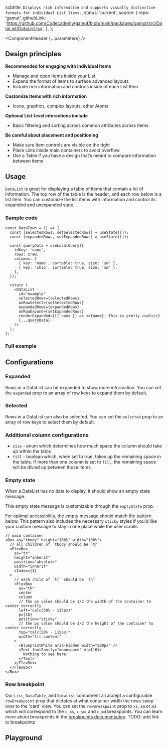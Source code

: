 


  subtitle: `Displays rich information and supports visually distinctive formats for individual List Items.`,
  status: 'current',
  source: {
    repo: 'gamut',
    githubLink:
      'https://github.com/Codecademy/gamut/blob/main/packages/gamut/src/DataList/DataList.tsx',
  },
};

<Meta of={DataListStories} />

<ComponentHeader {...parameters} />

## Design principles

**Recommended for engaging with individual Items**

- Manage and open Items inside your List
- Expand the format of items to surface advanced layouts
- Include rich information and controls inside of each List Item

**Customize Items with rich information**

- Icons, graphics, complex layouts, other Atoms

**Optional List-level interactions include**

- Basic filtering and sorting across common attributes across Items

**Be careful about placement and positioning**

- Make sure Item controls are visible on the right
- Place Lists inside main containers to avoid overflow
- Use a Table if you have a design that’s meant to compare information between items

## Usage

`DataList` is great for displaying a table of items that contain a lot of information. The top row of the table is the header, and each row below is a list item. You can customize the list items with information and control its expanded and unexpanded state.

### Sample code

```tsx
const DataTown = () => {
  const [selectedRows, setSelectedRows] = useState([]);
  const [expandedRows, setExpandedRows] = useState([]);

  const queryData = useLocalQuery({
    idKey: 'name',
    rows: crew,
    columns: [
      { key: 'name', sortable: true, size: 'sm' },
      { key: 'ship', sortable: true, size: 'sm' },
    ],
  });

  return (
    <DataList
      id="example"
      selectedRows={selectedRows}
      onRowSelect={setSelectedRows}
      expandedRows={expandedRows}
      onRowExpand={setExpandedRows}
      renderExpanded={({ name }) => <>{name}: This is pretty cool</>}
      {...queryData}
    />
  );
};
```

### Full example

<Canvas of={DataListStories.FullDataList} />

## Configurations

### Expanded

Rows in a DataList can be expanded to show more information. You can set the `expanded` prop to an array of row keys to expand them by default.

<Canvas of={DataListStories.Expanded} />

### Selected

Rows in a DataList can also be selected. You can set the `selected` prop to an array of row keys to select them by default.

<Canvas of={DataListStories.Selected} />

### Additional column configurations

- `size` - enum which determines how much space the column should take up within the table
- `fill` - boolean which, when set to true, takes up the remaining space in the table. If more than one column is set to `fill`, the remaining space will be divied up between those items.

### Empty state

When a DataList has no data to display, it should show an empty state message.

<Canvas of={DataListStories.EmptyState} />

This empty state message is customizable through the `emptyState` prop.

<Canvas of={DataListStories.EmptyStateCustom} />

For optimal accessibility, the empty message should match the pattern below. This pattern also includes the necessary `sticky` styles if you'd like your custom message to stay in one place while the user scrolls.

```tsx
// main container
<Box as="tbody" height="100%" width="100%">
  // all children of `tbody`should be `tr`
  <FlexBox
    as="tr"
    height="inherit"
    position="absolute"
    width="inherit"
    zIndex={1}
  >
    // each child of `tr` should be `th`
    <FlexBox
      as="th"
      center
      column
      // the px value should be 1/2 the width of the container to center correctly
      left="calc(50% - 115px)"
      p={16}
      position="sticky"
      // the px value should be 1/2 the height of the container to center correctly
      top="calc(50% - 115px)"
      width="fit-content"
    >
      <BlueprintWhite aria-hidden width="200px" />
      <Text fontFamily="monospace" mt={16}>
        Nothing to see here!
      </Text>
    </FlexBox>
  </FlexBox>
</Box>
```

### Row breakpoint

Our `List`, `DataTable`, and `DataList` component all accept a configurable `rowBreakpoint` prop that dictates at what container width the rows swap over to the 'card' view. You can set the `rowBreakpoint` prop to `xs`, `sm` or `md` which will correspond to the `c_xs`, `c_sm`, and `c_md` breakpoints. You can learn more about breakpoints in the [breakpoints documentation](/docs/foundations/breakpoints). TODO: add link to breakpoints

<Canvas of={DataListStories.RowBreakpoint} />

## Playground

<Canvas sourceState="shown" of={DataListStories.Default} />

<Controls />
